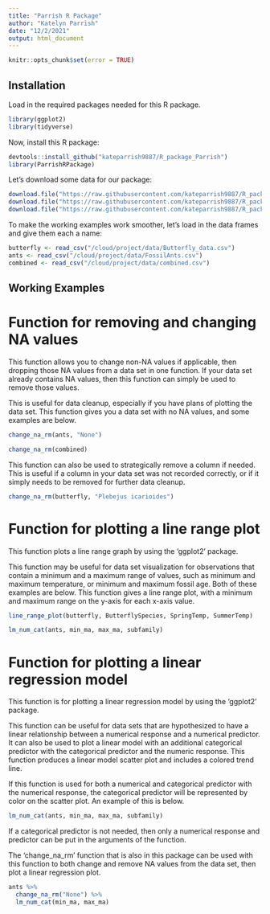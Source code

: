 ```yaml
---
title: "Parrish R Package"
author: "Katelyn Parrish"
date: "12/2/2021"
output: html_document
---
```


```r
knitr::opts_chunk$set(error = TRUE)
```

## Installation

Load in the required packages needed for this R package.

```r
library(ggplot2)
library(tidyverse)
```

Now, install this R package:

```r
devtools::install_github("kateparrish9887/R_package_Parrish")
library(ParrishRPackage)
```

Let's download some data for our package:

```r
download.file("https://raw.githubusercontent.com/kateparrish9887/R_package_Parrish/master/data/Butterfly_data.csv", "/cloud/project/data/Butterfly_data.csv")
download.file("https://raw.githubusercontent.com/kateparrish9887/R_package_Parrish/master/data/FossilAnts.csv", "/cloud/project/data/FossilAnts.csv")
download.file("https://raw.githubusercontent.com/kateparrish9887/R_package_Parrish/master/data/combined.csv", "/cloud/project/data/combined.csv")
```

To make the working examples work smoother, let's load in the data frames and give them each a name:
```r
butterfly <- read_csv("/cloud/project/data/Butterfly_data.csv")
ants <- read_csv("/cloud/project/data/FossilAnts.csv")
combined <- read_csv("/cloud/project/data/combined.csv")
```

## Working Examples

# Function for removing and changing NA values

This function allows you to change non-NA values if applicable, then dropping those NA values from a data set in one function. If your data set already contains NA values, then this function can simply be used to remove those values. 

This is useful for data cleanup, especially if you have plans of plotting the data set. This function gives you a data set with no NA values, and some examples are below.

```r
change_na_rm(ants, "None")
```

```r
change_na_rm(combined)
```

This function can also be used to strategically remove a column if needed. This is useful if a column in your data set was not recorded correctly, or if it simply needs to be removed for further data cleanup.

```r
change_na_rm(butterfly, "Plebejus icarioides")
```


# Function for plotting a line range plot

This function plots a line range graph by using the 'ggplot2' package. 

This function may be useful for data set visualization for observations that contain a minimum and a maximum range of values, such as minimum and maximum temperature, or minimum and maximum fossil age. Both of these examples are below. This function gives a line range plot, with a minimum and maximum range on the y-axis for each x-axis value.

```r
line_range_plot(butterfly, ButterflySpecies, SpringTemp, SummerTemp)
```

```r
lm_num_cat(ants, min_ma, max_ma, subfamily)
```


# Function for plotting a linear regression model

This function is for plotting a linear regression model by using the 'ggplot2' package.

This function can be useful for data sets that are hypothesized to have a linear relationship between a numerical response and a numerical predictor. It can also be used to plot a linear model with an additional categorical predictor with the categorical predictor and the numeric response. This function produces a linear model scatter plot and includes a colored trend line. 

If this function is used for both a numerical and categorical predictor with the numerical response, the categorical predictor will be represented by color on the scatter plot. An example of this is below.

```r
lm_num_cat(ants, min_ma, max_ma, subfamily)
```

If a categorical predictor is not needed, then only a numerical response and predictor can be put in the arguments of the function. 

The 'change_na_rm' function that is also in this package can be used with this function to both change and remove NA values from the data set, then plot a linear regression plot. 

```r
ants %>% 
  change_na_rm("None") %>% 
  lm_num_cat(min_ma, max_ma)
```